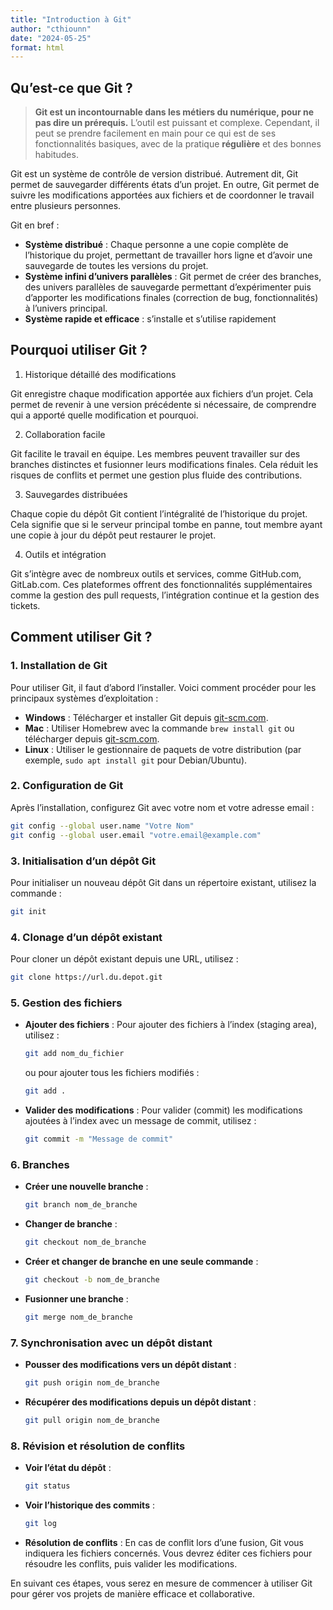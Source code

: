 ```yaml
---
title: "Introduction à Git"
author: "cthiounn"
date: "2024-05-25"
format: html
---
```


## Qu'est-ce que Git ?

> **Git est un incontournable dans les métiers du numérique, pour ne pas dire un prérequis.** L'outil est puissant et complexe. Cependant, il peut se prendre facilement en main pour ce qui est de ses fonctionnalités basiques, avec de la pratique **régulière** et des bonnes habitudes.

Git est un système de contrôle de version distribué. Autrement dit, Git permet de sauvegarder différents états d'un projet. En outre, Git permet de suivre les modifications apportées aux fichiers et de coordonner le travail entre plusieurs personnes. 

Git en bref :

* **Système distribué** : Chaque personne a une copie complète de l'historique du projet, permettant de travailler hors ligne et d'avoir une sauvegarde de toutes les versions du projet.
* **Système infini d'univers parallèles** : Git permet de créer des branches, des univers parallèles de sauvegarde permettant d'expérimenter puis d'apporter les modifications finales (correction de bug, fonctionnalités) à l'univers principal.
* **Système rapide et efficace** : s'installe et s'utilise rapidement

## Pourquoi utiliser Git ?

1. Historique détaillé des modifications

Git enregistre chaque modification apportée aux fichiers d'un projet. Cela permet de revenir à une version précédente si nécessaire, de comprendre qui a apporté quelle modification et pourquoi.

2. Collaboration facile

Git facilite le travail en équipe. Les membres peuvent travailler sur des branches distinctes et fusionner leurs modifications finales. Cela réduit les risques de conflits et permet une gestion plus fluide des contributions.

3. Sauvegardes distribuées

Chaque copie du dépôt Git contient l'intégralité de l'historique du projet. Cela signifie que si le serveur principal tombe en panne, tout membre ayant une copie à jour du dépôt peut restaurer le projet.

4. Outils et intégration

Git s'intègre avec de nombreux outils et services, comme GitHub.com, GitLab.com. Ces plateformes offrent des fonctionnalités supplémentaires comme la gestion des pull requests, l'intégration continue et la gestion des tickets.

## Comment utiliser Git ?


### 1. Installation de Git
Pour utiliser Git, il faut d'abord l'installer. Voici comment procéder pour les principaux systèmes d'exploitation :

- **Windows** : Télécharger et installer Git depuis [git-scm.com](https://git-scm.com/).
- **Mac** : Utiliser Homebrew avec la commande `brew install git` ou télécharger depuis [git-scm.com](https://git-scm.com/).
- **Linux** : Utiliser le gestionnaire de paquets de votre distribution (par exemple, `sudo apt install git` pour Debian/Ubuntu).

### 2. Configuration de Git
Après l'installation, configurez Git avec votre nom et votre adresse email :

```bash
git config --global user.name "Votre Nom"
git config --global user.email "votre.email@example.com"
```

### 3. Initialisation d'un dépôt Git
Pour initialiser un nouveau dépôt Git dans un répertoire existant, utilisez la commande :

```bash
git init
```

### 4. Clonage d'un dépôt existant
Pour cloner un dépôt existant depuis une URL, utilisez :

```bash
git clone https://url.du.depot.git
```

### 5. Gestion des fichiers
- **Ajouter des fichiers** : Pour ajouter des fichiers à l'index (staging area), utilisez :

  ```bash
  git add nom_du_fichier
  ```

  ou pour ajouter tous les fichiers modifiés :

  ```bash
  git add .
  ```

- **Valider des modifications** : Pour valider (commit) les modifications ajoutées à l'index avec un message de commit, utilisez :

  ```bash
  git commit -m "Message de commit"
  ```

### 6. Branches
- **Créer une nouvelle branche** :

  ```bash
  git branch nom_de_branche
  ```

- **Changer de branche** :

  ```bash
  git checkout nom_de_branche
  ```

- **Créer et changer de branche en une seule commande** :

  ```bash
  git checkout -b nom_de_branche
  ```

- **Fusionner une branche** :

  ```bash
  git merge nom_de_branche
  ```

### 7. Synchronisation avec un dépôt distant
- **Pousser des modifications vers un dépôt distant** :

  ```bash
  git push origin nom_de_branche
  ```

- **Récupérer des modifications depuis un dépôt distant** :

  ```bash
  git pull origin nom_de_branche
  ```

### 8. Révision et résolution de conflits
- **Voir l'état du dépôt** :

  ```bash
  git status
  ```

- **Voir l'historique des commits** :

  ```bash
  git log
  ```

- **Résolution de conflits** : En cas de conflit lors d'une fusion, Git vous indiquera les fichiers concernés. Vous devrez éditer ces fichiers pour résoudre les conflits, puis valider les modifications.

En suivant ces étapes, vous serez en mesure de commencer à utiliser Git pour gérer vos projets de manière efficace et collaborative.